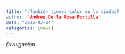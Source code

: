 ```yaml
---
title: "¿También tienes calor en la ciudad?
author: "Andrés De la Rosa Portilla"
date: "2025-03-04"
categories: [news]
---
```


*Divulgación*

